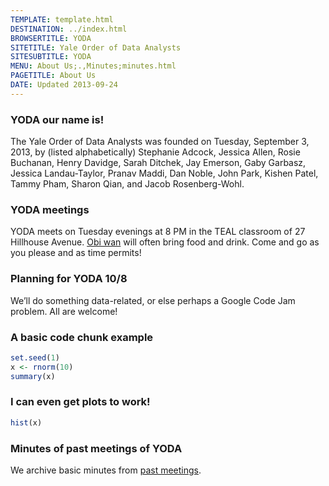 ```yaml
---
TEMPLATE: template.html
DESTINATION: ../index.html
BROWSERTITLE: YODA
SITETITLE: Yale Order of Data Analysts
SITESUBTITLE: YODA
MENU: About Us;.,Minutes;minutes.html
PAGETITLE: About Us
DATE: Updated 2013-09-24
---
```


### YODA our name is!

The Yale Order of Data Analysts was founded on Tuesday, September 3, 2013, by (listed alphabetically) Stephanie Adcock, Jessica Allen, Rosie Buchanan, Henry Davidge, Sarah Ditchek, Jay Emerson, Gaby Garbasz, Jessica Landau-Taylor, Pranav Maddi, Dan Noble, John Park, Kishen Patel,  Tammy Pham, Sharon Qian, and Jacob Rosenberg-Wohl.

### YODA meetings

YODA meets on Tuesday evenings at 8 PM in the TEAL classroom of 27 Hillhouse Avenue.
[Obi wan](http://www.stat.yale.edu/~jay/)
will often bring food and drink.  Come and go as you please and as time permits!

### Planning for YODA 10/8

We'll do something data-related, or else perhaps a Google Code Jam
problem.  All are welcome!


### A basic code chunk example

```r
set.seed(1)
x <- rnorm(10)
summary(x)
```

### I can even get plots to work!

```r
hist(x)
```

### Minutes of past meetings of YODA

We archive basic minutes from [past meetings](minutes.html).

